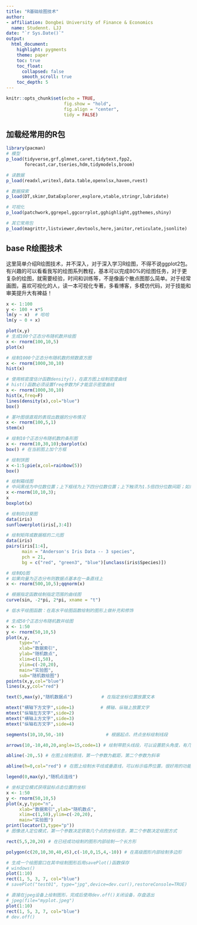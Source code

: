 ```yaml
---
title: "R基础绘图技术"
author: 
- affiliation: Dongbei University of Finance & Economics
  name: Studennt. LJJ
date: "`r Sys.Date()`"
output: 
  html_document:
    highlight: pygments
    theme: paper
    toc: true
    toc_float:
      collapsed: false
      smooth_scroll: true
    toc_depth: 5
---
```


```r
knitr::opts_chunk$set(echo = TRUE,
                      fig.show = "hold",
                      fig.align = "center",
                      tidy = FALSE)
```

## 加载经常用的R包

```r
library(pacman)
# 模型
p_load(tidyverse,grf,glmnet,caret,tidytext,fpp2,
       forecast,car,tseries,hdm,tidymodels,broom)

# 读数据
p_load(readxl,writexl,data.table,openxlsx,haven,rvest)

# 数据探索
p_load(DT,skimr,DataExplorer,explore,vtable,stringr,lubridate)

# 可视化
p_load(patchwork,ggrepel,ggcorrplot,gghighlight,ggthemes,shiny)

# 其它常用包
p_load(magrittr,listviewer,devtools,here,janitor,reticulate,jsonlite)
```

## base R绘图技术

这里简单介绍R绘图技术，并不深入，对于深入学习R绘图，不得不说ggplot2包。有兴趣的可以看看我写的绘图系列教程，基本可以完成80%的绘图任务，对于更复杂的绘图，就需要经验，时间和训练等，不是像画个散点图那么简单。对于经常画图，喜欢可视化的人，读一本可视化专著，多看博客，多模仿代码，对于技能和审美提升大有裨益！

```r
x <- 1:100
y <- 100 + x*5
lm(y ~ x)  # 哈哈
lm(y ~ 0 + x)
```

```r
plot(x,y)
# 生成100个正态分布随机数并绘图
x <- rnorm(100,10,5)
plot(x)

# 绘制1000个正态分布随机数的频数直方图
x <- rnorm(1000,30,10)
hist(x)

# 使用核密度估计函数density()，在直方图上绘制密度曲线
# hist()函数必须设置freq参数为F才能显示密度曲线
x <- rnorm(1000,30,10)
hist(x,freq=F)
lines(density(x),col="blue")
box()
```

```r
# 茎叶图很直观的表现出数据的分布情况
x <- rnorm(100,5,1)
stem(x)

# 绘制10个正态分布随机数的条形图
x <- rnorm(10,30,10);barplot(x)
box() # 在当前图上加个方框

# 绘制饼图
x <-1:5;pie(x,col=rainbow(5))
box()
```

```r
# 绘制箱线图
# 中间黑线为中位数位置；上下框线为上下四分位数位置；上下触须为1.5倍四分位数间距；如果有孤立点表示异常值
x <-rnorm(10,10,3);
x
boxplot(x)
```

```r
# 绘制向日葵图
data(iris)
sunflowerplot(iris[,3:4])

# 绘制矩阵或数据框的二元图
data(iris)
pairs(iris[1:4], 
      main = "Anderson's Iris Data -- 3 species",
      pch = 21, 
      bg = c("red", "green3", "blue")[unclass(iris$Species)])
```

```r
# 绘制QQ图
# 如果向量为正态分布则数据点基本在一条直线上
x <- rnorm(500,10,5);qqnorm(x)

# 根据指定函数绘制指定范围的曲线图
curve(sin, -2*pi, 2*pi, xname = "t")
```

```r
# 低水平绘图函数：在高水平绘图函数绘制的图形上做补充和修饰

# 生成50个正态分布随机数并绘图
x <- 1:50
y <- rnorm(50,10,5)
plot(x,y,
     type="n",
     xlab="数据索引",
     ylab="随机数点",
     xlim=c(1,50),
     ylim=c(-20,20),
     main="实验图",
     sub="随机数绘图")
points(x,y,col="blue")
lines(x,y,col="red")

text(5,max(y),"随机数据点")           # 在指定坐标位置放置文本

mtext("横轴下方文字",side=1)          # 横轴、纵轴上放置文字
mtext("纵轴左方文字",side=2)
mtext("横轴上方文字",side=3)
mtext("纵轴右方文字",side=4)

segments(10,10,50,-10)                # 根据起点、终点坐标绘制线段

arrows(10,-10,40,20,angle=15,code=1) # 绘制带箭头线段，可以设置箭头角度，有几个箭头（1起点箭头、2终点箭头，3双箭头）

abline(-20,.5) # 在图上绘制直线，第一个参数为截距，第二个参数为斜率

abline(h=0,col="red") # 在图上绘制水平线或垂直线，可以标示临界位置，很好用的功能

legend(0,max(y),"随机点连线")
```   

```r
# 坐标定位模式获得鼠标点击位置的坐标
x <- 1:50
y <- rnorm(50,10,5)
plot(x,y,type="n",
     xlab="数据索引",ylab="随机数点",
     xlim=c(1,50),ylim=c(-20,20),
     main="实验图")
print(locator(3,type="p")) 
# 图像进入定位模式，第一个参数决定获取几个点的坐标信息，第二个参数决定绘图方式

rect(5,5,20,20) # 在已经成功绘制的图形内部绘制一个长方形

polygon(c(20,10,30,40,45),c(-10,0,15,4,-10)) # 在高级图形内部绘制多边形
```

```r
# 生成一个绘图窗口在其中绘制图形后用savePlot()函数保存
# windows()
plot(1:10)
rect(1, 5, 3, 7, col="blue")
# savePlot("test01", type="jpg",device=dev.cur(),restoreConsole=TRUE)

# 直接在jpeg设备上绘制图形，完成后使用dev.off()关闭设备，存盘退出
# jpeg(file="myplot.jpeg")
plot(1:10)
rect(1, 5, 3, 7, col="blue")
# dev.off()
```



